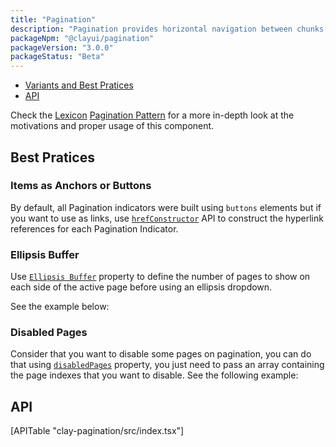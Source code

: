 ```yaml
---
title: "Pagination"
description: "Pagination provides horizontal navigation between chunks(pages) of a dataset."
packageNpm: "@clayui/pagination"
packageVersion: "3.0.0"
packageStatus: "Beta"
---
```



<div class="nav-toc">

- [Variants and Best Pratices](#variants-and-best-pratices)
- [API](#api)

</div>

<div class="clay-site-alert alert alert-info">
Check the <a href="https://liferay.design/lexicon/">Lexicon</a> <a href="https://liferay.design/lexicon/core-components/pagination/">Pagination Pattern</a> for a more in-depth look at the motivations and proper usage of this component.
</div>

## Best Pratices

<Pagination />

### Items as Anchors or Buttons

By default, all Pagination indicators were built using `buttons` elements but if you want to use as links, use [`hrefConstructor`](#api-hrefConstructor) API to construct the hyperlink references for each Pagination Indicator.

<PaginationWithLinks />

### Ellipsis Buffer

Use [`Ellipsis Buffer`](#api-ellipsisBuffer) property to define the number of pages to show on each side of the active page before using an ellipsis dropdown.

See the example below:

<PaginationEllipsisBuffer />

### Disabled Pages

Consider that you want to disable some pages on pagination, you can do that using [`disabledPages`](#api-disabledPages) property, you just need to pass an array containing the page indexes that you want to disable. See the following example:

<PaginationDisabledPages />

## API

<div>
[APITable "clay-pagination/src/index.tsx"]
</div>
